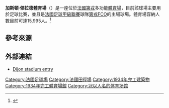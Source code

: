 {{Infobox venue
| name                = 加斯頓·傑拉德體育場<br>Stade Gaston Gérard
| nickname            = 
| logo_image          = 
| logo_caption        = 
| image               = Stade Gaston Gérard.jpg
| caption             = 
| fullname            = 加斯頓·傑拉德體育場<br>（Parc des Sports Gaston-Gérard）
| former_names        = 
| location            = 
| coordinates         = {{coord|47.324383|5.068342|display=inline,title|format=dms|type:landmark_scale:3000}}
| broke_ground        = 
| built               = 
| opened              = {{Start date|1934|05|19}}<ref>{{cite web |url=http://www.stadiumguide.com/gastongerard/ |title=Stade Gaston-Gérard |publisher=The Stadium Guide |accessdate=7 November 2015 |archive-date=2016-09-03 |archive-url=https://web.archive.org/web/20160903055823/http://www.stadiumguide.com/gastongerard/ |dead-url=no }}</ref>
| renovated           = 
| expanded            = 
| closed              = 
| demolished          = 
| owner               = 
| operator            = 
| surface             = 天然草皮
| scoreboard          = 
| cost                = 
| architect           = 
| project_manager     = 
| structural engineer = 
| services engineer   = 
| general_contractor  = 
| main_contractors    = 
| capacity            = 15,995<ref>{{cite web |url=http://nl.soccerway.com/teams/france/dijon-football-cote-dor/923/venue/ |title=Stade Gaston Gérard |publisher=Soccer Way |accessdate=7 November 2015 |archive-date=2016-08-11 |archive-url=https://web.archive.org/web/20160811012131/http://nl.soccerway.com/teams/france/dijon-football-cote-dor/923/venue/ |dead-url=no }}</ref>
| suites              = 
| record_attendance   = 
| dimensions          = 
| acreage             = 
| tenants             = [[第戎FCO|第戎FCO]]
| embedded            =
| website             = <!-- {{URL|example.com}} -->
}}

'''加斯頓·傑拉德體育場'''（{{lang-fr|'''Stade Gaston Gérard'''}}）是一座位於[[法國|法國]][[第戎|第戎]]多功能[[體育場|體育場]]，目前該球場主要用於足球比賽，並且是[[法國足球甲級聯賽|法國足球甲級聯賽]]球隊[[第戎FCO|第戎FCO]]的主場球場。體育場容納人數目前可達15,995人。<ref>{{cite web |url=http://footballtripper.com/stade-gaston-gerard-dijon-france/ |title=Stade Gaston Gérard Guide - Dijon FCO |publisher=Football Tripper |accessdate=7 November 2015 |archive-date=2016-06-10 |archive-url=https://web.archive.org/web/20160610034744/http://footballtripper.com/stade-gaston-gerard-dijon-france/ |dead-url=no }}</ref>

==參考來源==
{{Reflist}}

==外部連結==
*[http://www.dfco.fr/club/le-stade-gaston-gerard/ Dijon stadium entry]{{Wayback|url=http://www.dfco.fr/club/le-stade-gaston-gerard/ |date=20150515054036 }}

{{Gymnasium-stub}}

{{DEFAULTSORT:Gaston Gerard, Stade}}
[[Category:法國足球場|Category:法國足球場]]
[[Category:法國田徑場|Category:法國田徑場]]
[[Category:1934年完工建築物|Category:1934年完工建築物]]
[[Category:1934年完工體育場館|Category:1934年完工體育場館]]
[[Category:冠以人名的体育场馆|Category:冠以人名的体育场馆]]